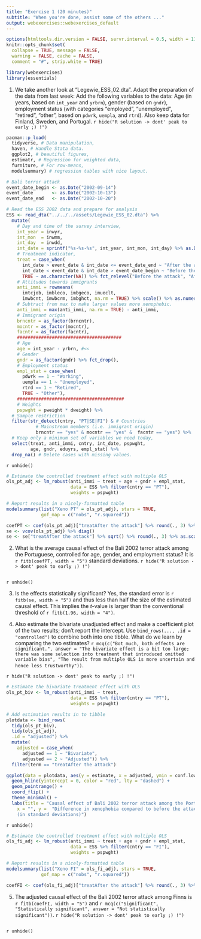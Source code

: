 ```yaml
---
title: "Exercise 1 (20 minutes)"
subtitle: "When you're done, assist some of the others ..."
output: webexercises::webexercises_default
---
```


```r
options(htmltools.dir.version = FALSE, servr.interval = 0.5, width = 115, digits = 2)
knitr::opts_chunk$set(
  collapse = TRUE, message = FALSE, 
  warning = FALSE, cache = FALSE,
  comment = "#", strip.white = TRUE)

library(webexercises)
library(essentials)
```

1. We take another look at "Legewie_ESS_02.dta". Adapt the preparation of the data from last week: Add the following variables to the data: Age (in years, based on `int_year` and `yrbrn`), gender (based on `gndr`), employment status (with categories "employed", "unemployed", "retired", "other",  based on `pdwrk`, `uempla`, and `rtrd`). Also keep data for Finland, Sweden, and Portugal.
`r hide("R solution -> dont' peak to early ;) !")`
```r
pacman::p_load(
  tidyverse, # Data manipulation,
  haven, # Handle Stata data.
  ggplot2, # beautiful figures,
  estimatr, # Regression for weighted data,
  furniture, # For row-means,
  modelsummary) # regression tables with nice layout.

# Bali terror attack
event_date_begin <- as.Date("2002-09-14")
event_date       <- as.Date("2002-10-13")
event_date_end   <- as.Date("2002-10-20")

# Read the ESS 2002 data and prepare for analysis
ESS <- read_dta("../../../assets/Legewie_ESS_02.dta") %>%
  mutate(
    # Day and time of the survey interview,
    int_year = inwyr,
    int_mon  = inwmm,
    int_day  = inwdd,
    int_date = sprintf("%s-%s-%s", int_year, int_mon, int_day) %>% as.Date(),
    # Treatment indicator,
    treat = case_when(
      int_date > event_date & int_date <= event_date_end ~ "After the attack",
      int_date < event_date & int_date > event_date_begin ~ "Before the attack",
      TRUE ~ as.character(NA)) %>% fct_relevel("Before the attack", "After the attack"),
    # Attitudes towards immigrants
    anti_immi = rowmeans(
      imtcjob, imbleco, imbgeco, imueclt,
      imwbcnt, imwbcrm, imbghct, na.rm = TRUE) %>% scale() %>% as.numeric(),
    # Subtract from max to make larger values more xenophobic.
    anti_immi = max(anti_immi, na.rm = TRUE) - anti_immi,
    # Immigrant origin
    brncntr = as_factor(brncntr),
    mocntr = as_factor(mocntr),
    facntr = as_factor(facntr),
    #######################################
    # Age
    age = int_year - yrbrn, #<<
    # Gender
    gndr = as_factor(gndr) %>% fct_drop(),
    # Employment status
    empl_stat = case_when(
      pdwrk == 1 ~ "Working",
      uempla == 1 ~ "Unemployed",
      rtrd == 1 ~ "Retired",
      TRUE ~ "Other"),
    ########################################
    # Weights
    pspwght = pweight * dweight) %>%
  # Sample restriction        
  filter(str_detect(cntry, "PT|SE|FI") & # Countries
           # Mainstream members (i.e. immigrant origin)
           brncntr == "yes" & mocntr == "yes" &  facntr == "yes") %>%
  # Keep only a minimum set of variables we need today,
  select(treat, anti_immi, cntry, int_date, pspwght,
         age, gndr, eduyrs, empl_stat) %>%
  drop_na() # Delete cases with missing values.
```
`r unhide()`


```r
# Estimate the controlled treatment effect with multiple OLS
ols_pt_adj <- lm_robust(anti_immi ~ treat + age + gndr + empl_stat, 
                        data = ESS %>% filter(cntry == "PT"), 
                        weights = pspwght)

# Report results in a nicely-formatted table
modelsummary(list("Xeno PT" = ols_pt_adj), stars = TRUE,
             gof_map = c("nobs", "r.squared"))
```

```r
coefPT <- coef(ols_pt_adj)["treatAfter the attack"] %>% round(., 3) %>% as.scalar()
se <- vcov(ols_pt_adj) %>% diag()
se <- se["treatAfter the attack"] %>% sqrt() %>% round(., 3) %>% as.scalar()
```

2. What is the average causal effect of the Bali 2002 terror attack among the Portuguese, controlled for age, gender, and employment status? It is `r fitb(coefPT, width = "5")` standard deviations.
`r hide("R solution -> dont' peak to early ;) !")`
```r
```
`r unhide()`

3. Is the effects statistically significant? Yes, the standard error is `r fitb(se, width = "5")` and thus less than half the size of the estimated causal effect. This implies the *t*-value is larger than the conventional threshold of `r fitb(1.96, width = "4")`.

4. Also estimate the bivariate unadjusted effect and make a coefficient plot of the two results; don't report the intercept. Use `bind_rows(..., .id = "controlled")` to combine both into one tibble. What do we learn by comparing the two estimates? `r mcq(c("Bot much, both effects are significant.", answer = "The bivariate effect is a bit too large; there was some selection into treatment that introduced omitted variable bias", "The result from multiple OLS is more uncertain and hence less trustworthy"))`.

`r hide("R solution -> dont' peak to early ;) !")`
```r
# Estimate the bivariate treatment effect with OLS
ols_pt_biv <- lm_robust(anti_immi ~ treat, 
                        data = ESS %>% filter(cntry == "PT"), 
                        weights = pspwght)

# Add estimation results in to tibble
plotdata <- bind_rows(
  tidy(ols_pt_biv), 
  tidy(ols_pt_adj), 
  .id = "adjusted") %>%
  mutate(
    adjusted = case_when(
      adjusted == 1 ~ "Bivariate",
      adjusted == 2 ~ "Adjusted")) %>%
  filter(term == "treatAfter the attack")

ggplot(data = plotdata, aes(y = estimate, x = adjusted, ymin = conf.low, ymax = conf.high)) +
  geom_hline(yintercept = 0, color = "red", lty = "dashed") + 
  geom_pointrange() + 
  coord_flip() +
  theme_minimal() + 
  labs(title = "Causal effect of Bali 2002 terror attack among the Portuguese",
    x = "", y =  "Difference in xenophobia compared to before the attack
    (in standard deviations)")
```
`r unhide()`

```r
# Estimate the controlled treatment effect with multiple OLS
ols_fi_adj <- lm_robust(anti_immi ~ treat + age + gndr + empl_stat, 
                        data = ESS %>% filter(cntry == "FI"), 
                        weights = pspwght)

# Report results in a nicely-formatted table
modelsummary(list("Xeno FI" = ols_fi_adj), stars = TRUE,
             gof_map = c("nobs", "r.squared"))
```

```r
coefFI <- coef(ols_fi_adj)["treatAfter the attack"] %>% round(., 3) %>% as.scalar()
```

5. The adjusted causal effect of the Bali 2002 terror attack among Finns is `r fitb(coefFI, width = "5")` and `r mcq(c("Significant", "Statistically significant", answer = "Not statistically significant"))`.
`r hide("R solution -> dont' peak to early ;) !")`
```r
```
`r unhide()`